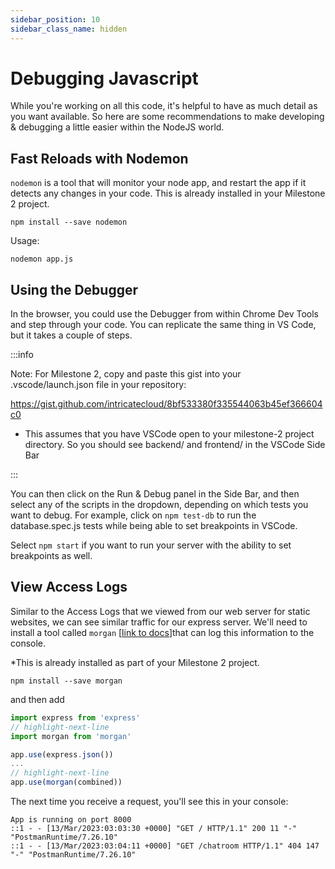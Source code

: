 ```yaml
---
sidebar_position: 10
sidebar_class_name: hidden
---
```


# Debugging Javascript

While you're working on all this code, it's helpful to have as much detail as you want available. So here are some recommendations to make developing & debugging a little easier within the NodeJS world.


## Fast Reloads with Nodemon

`nodemon` is a tool that will monitor your node app, and restart the app if it detects any changes in your code. This is already installed in your Milestone 2 project.

```
npm install --save nodemon
```

Usage:
```
nodemon app.js
```

## Using the Debugger

In the browser, you could use the Debugger from within Chrome Dev Tools and step through your code. You can replicate the same thing in VS Code, but it takes a couple of steps.

:::info 

Note: For Milestone 2, copy and paste this gist into your .vscode/launch.json file in your repository:

https://gist.github.com/intricatecloud/8bf533380f335544063b45ef366604c0

* This assumes that you have VSCode open to your milestone-2 project directory. So you should see backend/ and frontend/ in the VSCode Side Bar

:::

You can then click on the Run & Debug panel in the Side Bar, and then select any of the scripts in the dropdown, depending on which tests you want to debug. For example, click on `npm test-db` to run the database.spec.js tests while being able to set breakpoints in VSCode.

Select `npm start` if you want to run your server with the ability to set breakpoints as well.

## View Access Logs

Similar to the Access Logs that we viewed from our web server for static websites, we can see similar traffic for our express server. We'll need to install a tool called `morgan` [[link to docs](https://expressjs.com/en/resources/middleware/morgan.html)]that can log this information to the console.

*This is already installed as part of your Milestone 2 project.

```
npm install --save morgan
```

and then add

```js title="app.js"
import express from 'express'
// highlight-next-line
import morgan from 'morgan'

app.use(express.json())
...
// highlight-next-line
app.use(morgan(combined))
```

The next time you receive a request, you'll see this in your console:

```
App is running on port 8000
::1 - - [13/Mar/2023:03:03:30 +0000] "GET / HTTP/1.1" 200 11 "-" "PostmanRuntime/7.26.10"
::1 - - [13/Mar/2023:03:04:11 +0000] "GET /chatroom HTTP/1.1" 404 147 "-" "PostmanRuntime/7.26.10"
```
